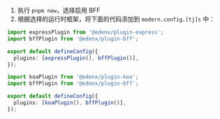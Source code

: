 1. 执行 `pnpm new`，选择启用 BFF
2. 根据选择的运行时框架，将下面的代码添加到 `modern.config.[tj]s` 中：


<Tabs>
  <TabItem value="express" label="Express.js" default>

```ts title="edenx.config.ts"
import expressPlugin from '@edenx/plugin-express';
import bffPlugin from '@edenx/plugin-bff';

export default defineConfig({
  plugins: [expressPlugin(), bffPlugin()],
});
```

  </TabItem>
  <TabItem value="koa" label="Koa.js">

```ts title="edenx.config.ts"
import koaPlugin from '@edenx/plugin-koa';
import bffPlugin from '@edenx/plugin-bff';

export default defineConfig({
  plugins: [koaPlugin(), bffPlugin()],
});
```

  </TabItem>
</Tabs>
